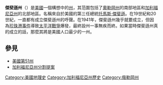{{NoteTA
|T=zh-hans:杰斐逊州;zh-hant:傑斐遜州;zh-tw:傑佛遜州;zh-hk:傑斐遜州;zh-mo:傑斐遜州;
|1=zh-hans:杰斐逊;zh-hant:傑斐遜;zh-tw:傑佛遜;zh-hk:傑斐遜;zh-mo:傑斐遜;
}}
{{inproject|美國州份}}
{{Infobox U.S. state
|Full-ZH-name=傑斐遜州
| type = 構想[[美國州份|美国联邦州]] 
| iso_code = ''Not listed in ISO''
| postal_code = JF
| TradAbbreviation = Jeff.
| Name = Jefferson
| official_name = State of Jefferson
| image_flag = Jefferson state flag.svg
| flag_link = <!--Flag of Jefferson-->
| image_seal = Seal of Jefferson (proposed).svg
| seal_link = <!--Seal of Jefferson-->
| image_map = Jefferson in United States.svg
| image_map California = [[File:USA_Jefferson_State.png|thumb]]
| nickname = State of Mind, SJ (State of Jefferson)
| seat = [[懷里卡_(加利福尼亞州)|懷里卡]] (1941年方案)
| LargestCity = [[莫德斯托_(加利福尼亞州)|莫德斯托]]
| LargestMetro = [[莫德斯托_(加利福尼亞州)|莫德斯托]]
| population_demonym = Jeffersonian
| Governor = 
| Lieutenant Governor = 
| Legislature = 
| Upperhouse = 
| Lowerhouse = 
| Senators = 
| Representative = ''待选''
| OfficialLang = [[英语|英语]]
| area_rank = 15 <small>''(假想)''</small>
| area_total_sq_mi = 83,178
| area_total_km2 = 215,430
| area_water_percent = ''Unknown''
| population_rank = 34 <small>''(假想)''</small>
| 2010Pop = 2,869,685
| population_density_rank = 42 <small>''(假想)''</small>
| 2010DensityUS = 34.50
| 2010Density = 13.32
| AdmittanceOrder = 49→51（提议）
| AdmittanceDate = 
| timezone1 = [[太平洋时区|Pacific]]
| utc_offset1 = -08:00
| timezone1_DST = [[太平洋时区|PDT]]
| utc_offset1_DST = -07:00
| Latitude = 38°45'N 至 43°57'N
| Longitude = 119°18'W 至 124°25'W
| length_mi = 471
| length_km = 758
| width_mi = 279
| width_km = 449
| elevation_max_point = [[沙斯塔山|沙斯塔山]]
| elevation_max_ft = 14,179
| elevation_max_m = 4316.58
| elevation_ft = 7,081
| elevation_m = 2158.29
| elevation_min_point = 海平面
| elevation_min_ft = 0
| elevation_min_m = 0
| website = https://soj51.org
| Capital = 
| Representatives = 
}}
'''傑斐遜州'''（{{lang-en|'''State of Jefferson'''}}）是[[美國|美國]]一個構想中的[[美國州份|州]]，其范圍包括了[[奧勒岡州|奧勒岡州]]的南部地區和[[加利福尼亞州|加利福尼亞州]]的北部地區。名稱來自於美國的第三任總統[[托馬斯·傑斐遜|托馬斯·傑斐遜]]。在19世紀和20世紀，一直都有成立傑斐遜州的呼聲。在1941年，傑斐遜州幾乎就要成立，但因為[[珍珠港事件|珍珠港事件]]導致[[太平洋戰爭|太平洋戰爭]]爆發，最終設州一事無疾而終。如果當時傑斐遜州真的成立的話，那麼其將是美國人口最少的一州。

==參見==
*[[美國第51州|美國第51州]]
*[[加利福尼亞州分割提案|加利福尼亞州分割提案]]

{{DEFAULTSORT:Jefferson, State of}}
[[Category:美國地理史|Category:美國地理史]]
[[Category:加利福尼亞州歷史|Category:加利福尼亞州歷史]]
[[Category:俄勒岡州|Category:俄勒岡州]]